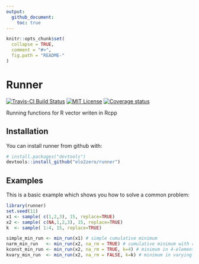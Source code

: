 ```yaml
---
output: 
  github_document:
    toc: true
---
```


<!-- README.md is generated from README.Rmd. Please edit that file -->

```r
knitr::opts_chunk$set(
  collapse = TRUE,
  comment = "#>",
  fig.path = "README-"
)
```

# Runner

[![Travis-CI Build Status](https://travis-ci.org/elo2zero/runner.svg?branch=master)](https://travis-ci.org/elo2zero/runner)
[![MIT License](https://badges.frapsoft.com/os/mit/mit.svg)](https://opensource.org/licenses/mit-license.php)
[![Coverage status](https://codecov.io/gh/elo2zero/runner/branch/master/graph/badge.svg)](https://codecov.io/github/elo2zero/runner?branch=master)


Running functions for R vector writen in Rcpp

## Installation

You can install runner from github with:

```r
# install.packages("devtools")
devtools::install_github("elo2zero/runner")
```

## Examples
This is a basic example which shows you how to solve a common problem:

```r
library(runner)
set.seed(11)
x1 <- sample( c(1,2,3), 15, replace=TRUE)
x2 <- sample( c(NA,1,2,3), 15, replace=TRUE)
k  <- sample( 1:4, 15, replace=TRUE)

simple_min_run <- min_run(x1) # simple cumulative minimum
narm_min_run   <- min_run(x2, na_rm = TRUE) # cumulative minimum with removing NA.
kconst_min_run <- min_run(x2, na_rm = TRUE, k=4) # minimum in 4-element window
kvary_min_run  <- min_run(x2, na_rm = FALSE, k=k) # minimum in varying k window size

```
